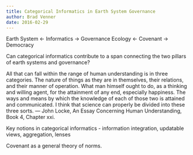 ```yaml
---
title: Categorical Informatics in Earth System Governance
author: Brad Venner
date: 2016-02-29
---
```

Earth System <- Informatics -> Governance
Ecology <- Covenant -> Democracy

Can categorical informatics contribute to a span connecting the two pillars of earth systems and governance?  

All that can fall within the range of human understanding
is in three categories.  The nature of things as they are in
themselves, their relations, and their manner of operation.
What man himself ought to do, as a thinking and willing
agent, for the attainment of any end, especially happiness.
The ways and means by which the knowledge of each of those two
is attained and communicated. I think that science can properly 
be divided into these three sorts. --- John Locke, An Essay Concerning Human Understanding, Book 4, Chapter xxi.

Key notions in categorical informatics - information integration, updatable views, aggregation, lenses

Covenant as a general theory of norms.
